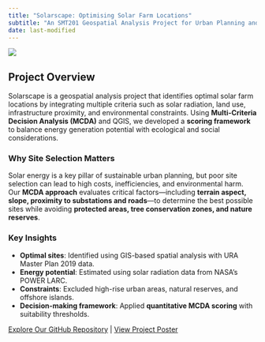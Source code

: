 ```yaml
---
title: "Solarscape: Optimising Solar Farm Locations"
subtitle: "An SMT201 Geospatial Analysis Project for Urban Planning and Sustainability"
date: last-modified
---
```


![](/images/solarscape-high-resolution-logo.png
)


## Project Overview

Solarscape is a geospatial analysis project that identifies optimal solar farm locations by integrating multiple criteria such as solar radiation, land use, infrastructure proximity, and environmental constraints. Using **Multi-Criteria Decision Analysis (MCDA)** and QGIS, we developed a **scoring framework** to balance energy generation potential with ecological and social considerations.

### Why Site Selection Matters

Solar energy is a key pillar of sustainable urban planning, but poor site selection can lead to high costs, inefficiencies, and environmental harm. Our **MCDA approach** evaluates critical factors—including **terrain aspect, slope, proximity to substations and roads**—to determine the best possible sites while avoiding **protected areas, tree conservation zones, and nature reserves**.

### Key Insights

- **Optimal sites**: Identified using GIS-based spatial analysis with URA Master Plan 2019 data.
- **Energy potential**: Estimated using solar radiation data from NASA’s POWER LARC.
- **Constraints**: Excluded high-rise urban areas, natural reserves, and offshore islands.
- **Decision-making framework**: Applied **quantitative MCDA scoring** with suitability thresholds.

[Explore Our GitHub Repository](https://github.com/je-rnic/SMT201-GIS-Group3) | [View Project Poster](poster.qmd)
